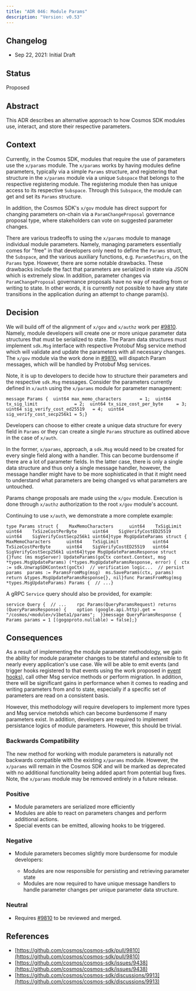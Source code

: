 ```yaml
---
title: "ADR 046: Module Params"
description: "Version: v0.53"
---
```


## Changelog[​](#changelog "Direct link to Changelog")

* Sep 22, 2021: Initial Draft

## Status[​](#status "Direct link to Status")

Proposed

## Abstract[​](#abstract "Direct link to Abstract")

This ADR describes an alternative approach to how Cosmos SDK modules use, interact, and store their respective parameters.

## Context[​](#context "Direct link to Context")

Currently, in the Cosmos SDK, modules that require the use of parameters use the `x/params` module. The `x/params` works by having modules define parameters, typically via a simple `Params` structure, and registering that structure in the `x/params` module via a unique `Subspace` that belongs to the respective registering module. The registering module then has unique access to its respective `Subspace`. Through this `Subspace`, the module can get and set its `Params` structure.

In addition, the Cosmos SDK's `x/gov` module has direct support for changing parameters on-chain via a `ParamChangeProposal` governance proposal type, where stakeholders can vote on suggested parameter changes.

There are various tradeoffs to using the `x/params` module to manage individual module parameters. Namely, managing parameters essentially comes for "free" in that developers only need to define the `Params` struct, the `Subspace`, and the various auxiliary functions, e.g. `ParamSetPairs`, on the `Params` type. However, there are some notable drawbacks. These drawbacks include the fact that parameters are serialized in state via JSON which is extremely slow. In addition, parameter changes via `ParamChangeProposal` governance proposals have no way of reading from or writing to state. In other words, it is currently not possible to have any state transitions in the application during an attempt to change param(s).

## Decision[​](#decision "Direct link to Decision")

We will build off of the alignment of `x/gov` and `x/authz` work per [#9810](https://github.com/cosmos/cosmos-sdk/pull/9810). Namely, module developers will create one or more unique parameter data structures that must be serialized to state. The Param data structures must implement `sdk.Msg` interface with respective Protobuf Msg service method which will validate and update the parameters with all necessary changes. The `x/gov` module via the work done in [#9810](https://github.com/cosmos/cosmos-sdk/pull/9810), will dispatch Param messages, which will be handled by Protobuf Msg services.

Note, it is up to developers to decide how to structure their parameters and the respective `sdk.Msg` messages. Consider the parameters currently defined in `x/auth` using the `x/params` module for parameter management:

```
message Params {  uint64 max_memo_characters       = 1;  uint64 tx_sig_limit              = 2;  uint64 tx_size_cost_per_byte     = 3;  uint64 sig_verify_cost_ed25519   = 4;  uint64 sig_verify_cost_secp256k1 = 5;}
```

Developers can choose to either create a unique data structure for every field in `Params` or they can create a single `Params` structure as outlined above in the case of `x/auth`.

In the former, `x/params`, approach, a `sdk.Msg` would need to be created for every single field along with a handler. This can become burdensome if there are a lot of parameter fields. In the latter case, there is only a single data structure and thus only a single message handler, however, the message handler might have to be more sophisticated in that it might need to understand what parameters are being changed vs what parameters are untouched.

Params change proposals are made using the `x/gov` module. Execution is done through `x/authz` authorization to the root `x/gov` module's account.

Continuing to use `x/auth`, we demonstrate a more complete example:

```
type Params struct {    MaxMemoCharacters      uint64    TxSigLimit             uint64    TxSizeCostPerByte      uint64    SigVerifyCostED25519   uint64    SigVerifyCostSecp256k1 uint64}type MsgUpdateParams struct {    MaxMemoCharacters      uint64    TxSigLimit             uint64    TxSizeCostPerByte      uint64    SigVerifyCostED25519   uint64    SigVerifyCostSecp256k1 uint64}type MsgUpdateParamsResponse struct {}func (ms msgServer) UpdateParams(goCtx context.Context, msg *types.MsgUpdateParams) (*types.MsgUpdateParamsResponse, error) {  ctx := sdk.UnwrapSDKContext(goCtx)  // verification logic...  // persist params  params := ParamsFromMsg(msg)  ms.SaveParams(ctx, params)  return &types.MsgUpdateParamsResponse{}, nil}func ParamsFromMsg(msg *types.MsgUpdateParams) Params {  // ...}
```

A gRPC `Service` query should also be provided, for example:

```
service Query {  // ...    rpc Params(QueryParamsRequest) returns (QueryParamsResponse) {    option (google.api.http).get = "/cosmos/<module>/v1beta1/params";  }}message QueryParamsResponse {  Params params = 1 [(gogoproto.nullable) = false];}
```

## Consequences[​](#consequences "Direct link to Consequences")

As a result of implementing the module parameter methodology, we gain the ability for module parameter changes to be stateful and extensible to fit nearly every application's use case. We will be able to emit events (and trigger hooks registered to that events using the work proposed in [event hooks](https://github.com/cosmos/cosmos-sdk/discussions/9656)), call other Msg service methods or perform migration. In addition, there will be significant gains in performance when it comes to reading and writing parameters from and to state, especially if a specific set of parameters are read on a consistent basis.

However, this methodology will require developers to implement more types and Msg service metohds which can become burdensome if many parameters exist. In addition, developers are required to implement persistance logics of module parameters. However, this should be trivial.

### Backwards Compatibility[​](#backwards-compatibility "Direct link to Backwards Compatibility")

The new method for working with module parameters is naturally not backwards compatible with the existing `x/params` module. However, the `x/params` will remain in the Cosmos SDK and will be marked as deprecated with no additional functionality being added apart from potential bug fixes. Note, the `x/params` module may be removed entirely in a future release.

### Positive[​](#positive "Direct link to Positive")

* Module parameters are serialized more efficiently
* Modules are able to react on parameters changes and perform additional actions.
* Special events can be emitted, allowing hooks to be triggered.

### Negative[​](#negative "Direct link to Negative")

* Module parameters becomes slightly more burdensome for module developers:

  * Modules are now responsible for persisting and retrieving parameter state
  * Modules are now required to have unique message handlers to handle parameter changes per unique parameter data structure.

### Neutral[​](#neutral "Direct link to Neutral")

* Requires [#9810](https://github.com/cosmos/cosmos-sdk/pull/9810) to be reviewed and merged.

## References[​](#references "Direct link to References")

* [https://github.com/cosmos/cosmos-sdk/pull/9810](https://github.com/cosmos/cosmos-sdk/pull/9810)
* [https://github.com/cosmos/cosmos-sdk/issues/9438](https://github.com/cosmos/cosmos-sdk/issues/9438)
* [https://github.com/cosmos/cosmos-sdk/discussions/9913](https://github.com/cosmos/cosmos-sdk/discussions/9913)
